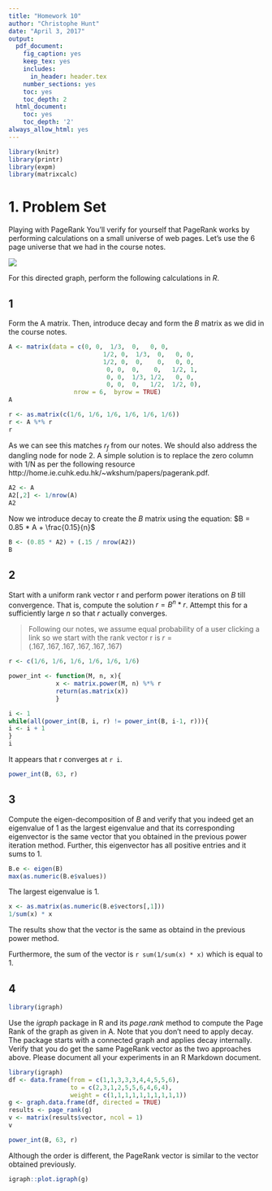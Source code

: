 ```yaml
---
title: "Homework 10"
author: "Christophe Hunt"
date: "April 3, 2017"
output:
  pdf_document:
    fig_caption: yes
    keep_tex: yes
    includes:
      in_header: header.tex
    number_sections: yes
    toc: yes
    toc_depth: 2
  html_document:
    toc: yes
    toc_depth: '2'
always_allow_html: yes
---
```


```r
library(knitr)
library(printr)
library(expm) 
library(matrixcalc)
```

# 1. Problem Set

Playing with PageRank You'll verify for yourself that PageRank works by performing calculations on a small universe of web pages. Let's use the 6 page universe that we had in the course notes.

![](https://raw.githubusercontent.com/ChristopheHunt/MSDA---Coursework/master/Data%20605/Assignment%2010/PS1.PNG)

For this directed graph, perform the following calculations in $R$.

## 1 
Form the A matrix. Then, introduce decay and form the $B$ matrix as we did in the course notes.

```r
A <- matrix(data = c(0, 0,  1/3,  0,   0, 0, 
                          1/2, 0,  1/3,  0,   0, 0,
                          1/2, 0,  0,    0,   0, 0,
                           0, 0,  0,    0,   1/2, 1,
                           0, 0,  1/3, 1/2,   0, 0,
                           0, 0,  0,   1/2,  1/2, 0), 
                  nrow = 6,  byrow = TRUE)
A
```

```r
r <- as.matrix(c(1/6, 1/6, 1/6, 1/6, 1/6, 1/6))
r <- A %*% r 
r
```

As we can see this matches $r_f$ from our notes. We should also address the dangling node for node 2. A simple solution is to replace the zero column with 1/N as per the following resource http://home.ie.cuhk.edu.hk/~wkshum/papers/pagerank.pdf.

```r
A2 <- A
A2[,2] <- 1/nrow(A)
A2
```

\newpage

Now we introduce decay to create the $B$ matrix using the equation: $B = 0.85 * A + \frac{0.15}{n}$

```r
B <- (0.85 * A2) + (.15 / nrow(A2))
B
```

## 2 

Start with a uniform rank vector r and perform power iterations on $B$ till convergence. That is, compute the solution $r = B^n * r$. Attempt this for a sufficiently large $n$ so that $r$ actually converges.

> Following our notes, we assume equal probability of a user clicking a link so we start with the rank vector r is $r = (.167, .167, .167, .167, .167, .167)$

```r
r <- c(1/6, 1/6, 1/6, 1/6, 1/6, 1/6)

power_int <- function(M, n, x){
             x <- matrix.power(M, n) %*% r
             return(as.matrix(x))
             }

i <- 1 
while(all(power_int(B, i, r) != power_int(B, i-1, r))){
i <- i + 1 
} 
i
```

It appears that r converges at `r i`. 

```r
power_int(B, 63, r)
```

\newpage

## 3 

Compute the eigen-decomposition of $B$ and verify that you indeed get an eigenvalue of 1 as the largest eigenvalue and that its corresponding eigenvector is the same vector that you obtained in the previous power iteration method. Further, this eigenvector has all positive entries and it sums to 1.

```r
B.e <- eigen(B)
max(as.numeric(B.e$values))
```

The largest eigenvalue is 1.

```r
x <- as.matrix(as.numeric(B.e$vectors[,1]))
1/sum(x) * x
```

The results show that the vector is the same as obtaind in the previous power method. 

Furthermore, the sum of the vector is `r sum(1/sum(x) * x)` which is equal to 1. 


\newpage

## 4

```r
library(igraph)
```

Use the $igraph$ package in R and its $page.rank$ method to compute the Page Rank of the graph as given in A. Note that you don't need to apply decay. The package starts with a connected graph and applies decay internally. Verify that you do get the same PageRank vector as the two approaches above. Please document all your experiments in an R Markdown document.

```r
library(igraph)
df <- data.frame(from = c(1,1,3,3,3,4,4,5,5,6),
                 to = c(2,3,1,2,5,5,6,4,6,4),
                 weight = c(1,1,1,1,1,1,1,1,1,1))
g <- graph.data.frame(df, directed = TRUE)
results <- page_rank(g)
v <- matrix(results$vector, ncol = 1)
v
```

```r
power_int(B, 63, r)
```

Although the order is different, the PageRank vector is similar to the vector obtained previously.

```r
igraph::plot.igraph(g)
```

